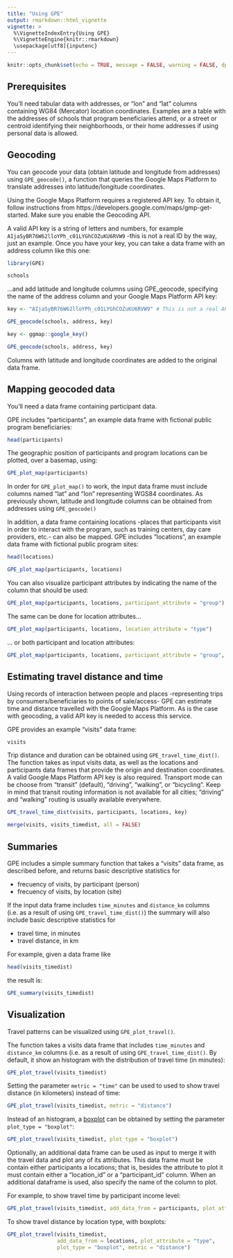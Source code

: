 ```yaml
---
title: "Using GPE"
output: rmarkdown::html_vignette
vignette: >
  %\VignetteIndexEntry{Using GPE}
  %\VignetteEngine{knitr::rmarkdown}
  \usepackage[utf8]{inputenc}
---
```


```r
knitr::opts_chunk$set(echo = TRUE, message = FALSE, warning = FALSE, dpi = 200)
```

## Prerequisites

You'll need tabular data with addresses, or "lon" and "lat" columns containing WG84 (Mercator) location coordinates. Examples are a table with the addresses of schools that program beneficiaries attend, or a street or centroid identifying their neighborhoods, or their home addresses if using personal data is allowed.

## Geocoding

You can geocode your data (obtain latitude and longitude from addresses) using `GPE_geocode()`, a function that queries the Google Maps Platform to translate addresses into latitude/longitude coordinates. 

Using the Google Maps Platform requires a registered API key. To obtain it, follow instructions from  https://developers.google.com/maps/gmp-get-started. Make sure you enable the Geocoding API.

A valid API key is a string of letters and numbers, for example `AIjaSyBR76W62lloYPh_c01LYGhCOZuKU6RVW9` -this is not a real ID by the way, just an example. Once you have your key, you can take a data frame with an address column like this one:

```r
library(GPE)

schools
```

...and add latitude and longitude columns using GPE_geocode, specifying the name of the address column and your Google Maps Platform API key:

```r
key <- "AIjaSyBR76W62lloYPh_c01LYGhCOZuKU6RVW9" # This is not a real API key, you must provide yours

GPE_geocode(schools, address, key)
```

```r
key <- ggmap::google_key()

GPE_geocode(schools, address, key)
```

Columns with latitude and longitude coordinates are added to the original data frame.

## Mapping geocoded data

You'll need a data frame containing participant data. 

GPE includes "participants", an example data frame with fictional public program beneficiaries:

```r
head(participants)
```


The geographic position of participants and program locations can be plotted, over a basemap, using:

```r
GPE_plot_map(participants)
```

In order for `GPE_plot_map()` to work, the input data frame must include columns named "lat" and "lon" representing WGS84 coordinates. As previously shown, latitude and longitude columns can be obtained from addresses using `GPE_geocode()`

In addition, a data frame containing locations -places that participants visit in order to interact with the program, such as training centers, day care providers, etc.- can also be mapped. GPE includes "locations", an example data frame with fictional public program sites:

```r
head(locations)
```

```r
GPE_plot_map(participants, locations)
```

You can also visualize participant attributes by indicating the name of the column that should be used:

```r
GPE_plot_map(participants, locations, participant_attribute = "group")
```

The same can be done for location attributes...

```r
GPE_plot_map(participants, locations, location_attribute = "type")
```


... or both participant and location attributes:

```r
GPE_plot_map(participants, locations, participant_attribute = "group", location_attribute = "type")
```


## Estimating travel distance and time

Using records of interaction between people and places -representing trips by consumers/beneficiaries to points of sale/access- GPE can estimate time and distance travelled with the Google Maps Platform. As is the case with geocoding, a valid API key is needed to access this service.

GPE provides an example "visits" data frame:

```r
visits
```

Trip distance and duration can be obtained using `GPE_travel_time_dist()`. The function takes as input visits data, as well as the locations and participants data frames that provide the origin and destination coordinates. A valid Google Maps Platform API key is also required. Transport mode can be choose from "transit" (default), "driving", "walking", or "bicycling". Keep in mind that transit routing information is not available for all cities; "driving" and "walking" routing is usually available everywhere.   


```r
GPE_travel_time_dist(visits, participants, locations, key)
```

```r
merge(visits, visits_timedist, all = FALSE)
```


## Summaries


GPE includes a simple summary function that takes a "visits" data frame, as described before, and returns basic descriptive statistics for 

 * frecuency of visits, by participant (person) 
 * frecuency of visits, by location (site) 
 
If the input data frame includes `time_minutes` and `distance_km` columns (i.e. as a result of using `GPE_travel_time_dist()`) the summary will also include basic descriptive statistics for 

 * travel time, in minutes 
 * travel distance, in km

For example, given a data frame like

```r
head(visits_timedist)
```

the result is:

```r
GPE_summary(visits_timedist)
```

## Visualization

Travel patterns can be visualized using `GPE_plot_travel()`. 

The function takes a visits data frame that includes `time_minutes` and `distance_km` columns (i.e. as a result of using `GPE_travel_time_dist()`. By default, it show an histogram with the distribution of travel time (in minutes):

```r
GPE_plot_travel(visits_timedist)
```

Setting the parameter `metric = "time"` can be used  to used to show travel distance (in kilometers) instead of time:

```r
GPE_plot_travel(visits_timedist, metric = "distance")
```

Instead of an histogram, a [boxplot](https://en.wikipedia.org/wiki/Box_plot) can be obtained by setting the parameter `plot_type = "boxplot"`:

```r
GPE_plot_travel(visits_timedist, plot_type = "boxplot")
```

Optionally, an additional data frame can be used as input to merge it with the travel data and plot any of its attributes. This data frame must be contain either participants a locations; that is, besides the attribute to plot it must contain either a "location_id" or a "participant_id" column. When an additional dataframe is used, also specify the name of the column to plot. 

For example, to show travel time by participant income level:

```r
GPE_plot_travel(visits_timedist, add_data_from = participants, plot_attribute = "income_bracket")
```

To show travel distance by location type, with boxplots:

```r
GPE_plot_travel(visits_timedist, 
                add_data_from = locations, plot_attribute = "type", 
                plot_type = "boxplot", metric = "distance")
```

